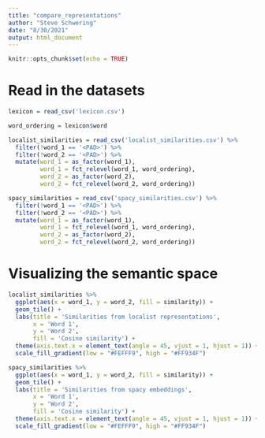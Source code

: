 ```yaml
---
title: "compare_representations"
author: "Steve Schwering"
date: "8/30/2021"
output: html_document
---
```


```r
knitr::opts_chunk$set(echo = TRUE)
```

# Read in the datasets

```r
lexicon = read_csv('lexicon.csv')

word_ordering = lexicon$word
```

```r
localist_similarities = read_csv('localist_similarities.csv') %>%
  filter(!word_1 == '<PAD>') %>%
  filter(!word_2 == '<PAD>') %>%
  mutate(word_1 = as_factor(word_1),
         word_1 = fct_relevel(word_1, word_ordering),
         word_2 = as_factor(word_2),
         word_2 = fct_relevel(word_2, word_ordering))

spacy_similarities = read_csv('spacy_similarities.csv') %>%
  filter(!word_1 == '<PAD>') %>%
  filter(!word_2 == '<PAD>') %>%
  mutate(word_1 = as_factor(word_1),
         word_1 = fct_relevel(word_1, word_ordering),
         word_2 = as_factor(word_2),
         word_2 = fct_relevel(word_2, word_ordering))
```

# Visualizing the semantic space

```r
localist_similarities %>%
  ggplot(aes(x = word_1, y = word_2, fill = similarity)) +
  geom_tile() +
  labs(title = 'Similarities from localist representations',
       x = 'Word 1',
       y = 'Word 2',
       fill = 'Cosine similarity') +
  theme(axis.text.x = element_text(angle = 45, vjust = 1, hjust = 1)) +
  scale_fill_gradient(low = "#FEFFF9", high = "#FF934F")
```

```r
spacy_similarities %>%
  ggplot(aes(x = word_1, y = word_2, fill = similarity)) +
  geom_tile() +
  labs(title = 'Similarities from spacy embeddings',
       x = 'Word 1',
       y = 'Word 2',
       fill = 'Cosine similarity') +
  theme(axis.text.x = element_text(angle = 45, vjust = 1, hjust = 1)) +
  scale_fill_gradient(low = "#FEFFF9", high = "#FF934F")
```